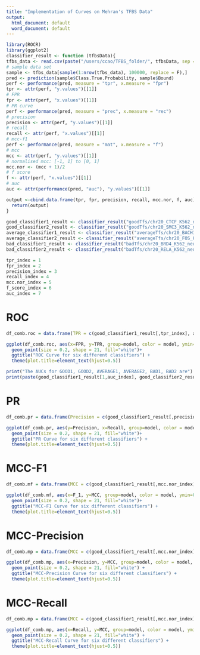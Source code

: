 ```yaml
---
title: "Implementation of Curves on Mehran's TFBS Data"
output:
  html_document: default
  word_document: default
---
```


```r
library(ROCR)
library(ggplot2)
classifier_result <- function (tfbsData){
tfbs_data <- read.csv(paste("/users/ccao/TFBS_folder/", tfbsData, sep = ""), header=T, sep="\t", row.names=1)
# sample data set
sample <- tfbs_data[sample(1:nrow(tfbs_data), 100000, replace = F),]
pred <- prediction(sample$Class.True.Probability, sample$Bound)
perf <- performance(pred, measure = "tpr", x.measure = "fpr")
tpr <- attr(perf, "y.values")[[1]]
# FPR
fpr <- attr(perf, "x.values")[[1]]
# PR curve
perf <- performance(pred, measure = "prec", x.measure = "rec")
# precision
precision <- attr(perf, "y.values")[[1]]
# recall
recall <- attr(perf, "x.values")[[1]]
# mcc-f1
perf <- performance(pred, measure = "mat", x.measure = "f")
# mcc
mcc <- attr(perf, "y.values")[[1]]
# normalised mcc: [-1, 1] to [0, 1]
mcc.nor <- (mcc + 1)/2
# f score
f <- attr(perf, "x.values")[[1]]   
# auc
auc <- attr(performance(pred, "auc"), "y.values")[[1]]

output <-cbind.data.frame(tpr, fpr, precision, recall, mcc.nor, f, auc)
  return(output)
}
```


```r
good_classifier1_result <- classifier_result("goodTfs/chr20_CTCF_K562_neuralnet_Stringent_K562_CTCF_posterior_prob.tsv")
good_classifier2_result <- classifier_result("goodTfs/chr20_SMC3_K562_neuralnet_Stringent_K562_SMC3_posterior_prob.tsv")
average_classifier1_result <- classifier_result("averageTfs/chr20_BACH1_K562_neuralnet_Stringent_K562_BACH1_posterior_prob.tsv")
average_classifier2_result <- classifier_result("averageTfs/chr20_FOS_K562_neuralnet_Stringent_K562_FOS_posterior_prob.tsv")
bad_classifier1_result <- classifier_result("badTfs/chr20_BRD4_K562_neuralnet_Stringent_K562_BRD4_posterior_prob.tsv")
bad_classifier2_result <- classifier_result("badTfs/chr20_RELA_K562_neuralnet_Stringent_K562_RELA_posterior_prob.tsv")

tpr_index = 1
fpr_index = 2
precision_index = 3
recall_index = 4 
mcc.nor_index = 5 
f_score_index = 6
auc_index = 7

```

ROC
============
```r
df_comb.roc = data.frame(TPR = c(good_classifier1_result[,tpr_index], average_classifier1_result[,tpr_index], bad_classifier1_result[,tpr_index], good_classifier2_result[,tpr_index], average_classifier2_result[,tpr_index], bad_classifier2_result[,tpr_index]), FPR = c(good_classifier1_result[,fpr_index], average_classifier1_result[,fpr_index], bad_classifier1_result[,fpr_index], good_classifier2_result[,fpr_index], average_classifier2_result[,fpr_index], bad_classifier2_result[,fpr_index]) , model = rep(c("GOOD1", "AVERAGE1", "BAD1", "GOOD2", "AVERAGE2", "BAD2"), times = c(length(good_classifier1_result[,tpr_index]), length(average_classifier1_result[,tpr_index]), length(bad_classifier1_result[,tpr_index]), length(good_classifier2_result[,tpr_index]), length(average_classifier2_result[,tpr_index]), length(bad_classifier2_result[,tpr_index]))))

ggplot(df_comb.roc, aes(x=FPR, y=TPR, group=model, color = model, ymin=0, ymax=1, xmin=0, xmax=1)) + 
  geom_point(size = 0.2, shape = 21, fill="white")+
  ggtitle("ROC Curve for six different classifiers") + 
  theme(plot.title=element_text(hjust=0.5))

print("The AUCs for GOOD1, GOOD2, AVERAGE1, AVERAGE2, BAD1, BAD2 are")
print(paste(good_classifier1_result[1,auc_index], good_classifier2_result[1,auc_index], average_classifier1_result[1,auc_index], average_classifier2_result[1,auc_index], bad_classifier1_result[1,auc_index], bad_classifier2_result[1,auc_index, ], sep = ", "))
```

PR
===========
```r
df_comb.pr = data.frame(Precision = c(good_classifier1_result[,precision_index], average_classifier1_result[,precision_index], bad_classifier1_result[,precision_index], good_classifier2_result[,precision_index], average_classifier2_result[,precision_index], bad_classifier2_result[,precision_index]), Recall = c(good_classifier1_result[,recall_index], average_classifier1_result[,recall_index], bad_classifier1_result[,recall_index], good_classifier2_result[,recall_index], average_classifier2_result[,recall_index], bad_classifier2_result[,recall_index]) , model = rep(c("GOOD", "AVERAGE", "BAD", "GOOD2", "AVERAGE2", "BAD2"), times = c(length(good_classifier1_result[,precision_index]), length(average_classifier1_result[,precision_index]), length(bad_classifier1_result[,precision_index]), length(good_classifier2_result[,precision_index]), length(average_classifier2_result[,precision_index]), length(bad_classifier2_result[,precision_index]))))

ggplot(df_comb.pr, aes(y=Precision, x=Recall, group=model, color = model, ymin=0, ymax=1, xmin=0, xmax=1)) + 
  geom_point(size = 0.2, shape = 21, fill="white")+
  ggtitle("PR Curve for six different classifiers") + 
  theme(plot.title=element_text(hjust=0.5))
```

MCC-F1
===============
```r
df_comb.mf = data.frame(MCC = c(good_classifier1_result[,mcc.nor_index], average_classifier1_result[,mcc.nor_index], bad_classifier1_result[,mcc.nor_index], good_classifier2_result[,mcc.nor_index], average_classifier2_result[,mcc.nor_index], bad_classifier2_result[,mcc.nor_index]), F_1 = c(good_classifier1_result[,f_score_index], average_classifier1_result[,f_score_index], bad_classifier1_result[,f_score_index], good_classifier2_result[,f_score_index], average_classifier2_result[,f_score_index], bad_classifier2_result[,f_score_index]) , model = rep(c("GOOD", "AVERAGE", "BAD", "GOOD2", "AVERAGE2", "BAD2"), times = c(length(good_classifier1_result[,mcc.nor_index]), length(average_classifier1_result[,mcc.nor_index]), length(bad_classifier1_result[,mcc.nor_index]), length(good_classifier2_result[,mcc.nor_index]), length(average_classifier2_result[,mcc.nor_index]), length(bad_classifier2_result[,mcc.nor_index]))))

ggplot(df_comb.mf, aes(x=F_1, y=MCC, group=model, color = model, ymin=0, ymax=1, xmin=0, xmax=1)) + 
  geom_point(size = 0.2, shape = 21, fill="white")+
  ggtitle("MCC-F1 Curve for six different classifiers") + 
  theme(plot.title=element_text(hjust=0.5))
```

MCC-Precision
======================
```r
df_comb.mp = data.frame(MCC = c(good_classifier1_result[,mcc.nor_index], average_classifier1_result[,mcc.nor_index], bad_classifier1_result[,mcc.nor_index], good_classifier2_result[,mcc.nor_index], average_classifier2_result[,mcc.nor_index], bad_classifier2_result[,mcc.nor_index]), Precision = c(good_classifier1_result[,precision_index], average_classifier1_result[,precision_index], bad_classifier1_result[,precision_index], good_classifier2_result[,precision_index], average_classifier2_result[,precision_index], bad_classifier2_result[,precision_index]) , model = rep(c("GOOD", "AVERAGE", "BAD", "GOOD2", "AVERAGE2", "BAD2"), times = c(length(good_classifier1_result[,mcc.nor_index]), length(average_classifier1_result[,mcc.nor_index]), length(bad_classifier1_result[,mcc.nor_index]), length(good_classifier2_result[,mcc.nor_index]), length(average_classifier2_result[,mcc.nor_index]), length(bad_classifier2_result[,mcc.nor_index]))))

ggplot(df_comb.mp, aes(x=Precision, y=MCC, group=model, color = model, ymin=0, ymax=1, xmin=0, xmax=1)) + 
  geom_point(size = 0.2, shape = 21, fill="white") +
  ggtitle("MCC-Precision Curve for six different classifiers") + 
  theme(plot.title=element_text(hjust=0.5))
```

MCC-Recall
=====================
```r
df_comb.mp = data.frame(MCC = c(good_classifier1_result[,mcc.nor_index], average_classifier1_result[,mcc.nor_index], bad_classifier1_result[,mcc.nor_index], good_classifier2_result[,mcc.nor_index], average_classifier2_result[,mcc.nor_index], bad_classifier2_result[,mcc.nor_index]), Recall = c(good_classifier1_result[,recall_index], average_classifier1_result[,recall_index], bad_classifier1_result[,recall_index], good_classifier2_result[,recall_index], average_classifier2_result[,recall_index], bad_classifier2_result[,recall_index]) , model = rep(c("GOOD", "AVERAGE", "BAD", "GOOD2", "AVERAGE2", "BAD2"), times = c(length(good_classifier1_result[,mcc.nor_index]), length(average_classifier1_result[,mcc.nor_index]), length(bad_classifier1_result[,mcc.nor_index]), length(good_classifier2_result[,mcc.nor_index]), length(average_classifier2_result[,mcc.nor_index]), length(bad_classifier2_result[,mcc.nor_index]))))

ggplot(df_comb.mp, aes(x=Recall, y=MCC, group=model, color = model, ymin=0, ymax=1, xmin=0, xmax=1)) + 
  geom_point(size = 0.2, shape = 21, fill="white") +
  ggtitle("MCC-Recall Curve for six different classifiers") + 
  theme(plot.title=element_text(hjust=0.5))
```

